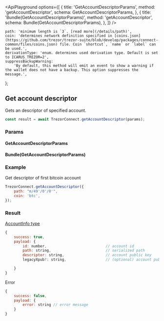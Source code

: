 

<ApiPlayground
    options={[
        {
            title: 'GetAccountDescriptorParams',
            method: 'getAccountDescriptor',
            schema: GetAccountDescriptorParams,
        },
        {
            title: 'Bundle(GetAccountDescriptorParams)',
            method: 'getAccountDescriptor',
            schema: Bundle(GetAccountDescriptorParams),
        },
    ]}
/>

    path: 'minimum length is `3`. [read more](/details/path)',
    coin: 'determines network definition specified in [coins.json](https://github.com/trezor/trezor-suite/blob/develop/packages/connect-common/files/coins.json) file. Coin `shortcut`, `name` or `label` can be used.',
    derivationType: 'enum. determines used derivation type. Default is set to ICARUS_TREZOR=2',
    suppressBackupWarning:
        'By default, this method will emit an event to show a warning if the wallet does not have a backup. This option suppresses the message.',
};

## Get account descriptor

Gets an descriptor of specified account.

```javascript
const result = await TrezorConnect.getAccountDescriptor(params);
```

### Params

<CommonParamsLink />

#### GetAccountDescriptorParams

<ParamsTable schema={GetAccountDescriptorParams} descriptions={paramDescriptions} />

#### Bundle(GetAccountDescriptorParams)

<Param name="bundle" type="`Array` of Objects with above schema" />

### Example

Get descriptor of first bitcoin account

```javascript
TrezorConnect.getAccountDescriptor({
    path: "m/49'/0'/0'",
    coin: 'btc',
});
```

### Result

[AccountInfo type](https://github.com/trezor/trezor-suite/blob/develop/packages/connect/src/types/account.ts)

```javascript
{
    success: true,
    payload: {
        id: number,                           // account id
        path: string,                         // serialized path
        descriptor: string,                   // account public key
        legacyXpub?: string,                  // (optional) account public key in legacy format (only for segwit and segwit native accounts)

    }
}
```

Error

```javascript
{
    success: false,
    payload: {
        error: string // error message
    }
}
```
